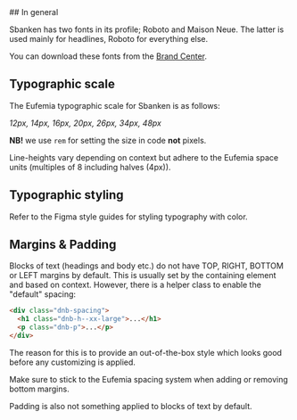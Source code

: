 <VisibilityByTheme hidden="sbanken">
## In General

The default font for all web applications is the `DNB` font.

### Download DNB font family

You can download the [DNB font files as a ZIP package](https://github.com/dnbexperience/eufemia/tree/main/packages/dnb-eufemia/assets/fonts/dnb/DNB.zip?raw=true) **Last update: November 8, 2020**.

If you get access to Figma **Eufemia Web** main file, then you don't need to install the DNB font. Figma will provide the font automatically for you inside Figma. If you use other designer tools, make sure it is installed on your system so you can use the design resources.

## Typographic scale

The Eufemia typographic scale is as follows:

_16px, 18px, 20px, 26px, 34px, 48px_

</VisibilityByTheme>
<VisibilityByTheme visible="sbanken">
## In general

Sbanken has two fonts in its profile; Roboto and Maison Neue. The latter is used mainly for headlines,
Roboto for everything else.

You can download these fonts from the <a href="https://bc.dnb.no/brandcenter/no/sbanken/typografi">Brand Center</a>.

## Typographic scale

The Eufemia typographic scale for Sbanken is as follows:

_12px, 14px, 16px, 20px, 26px, 34px, 48px_

</VisibilityByTheme>

**NB!** we use `rem` for setting the size in code **not** pixels.

Line-heights vary depending on context but adhere to the Eufemia space units (multiples of 8 including halves (4px)).

## Typographic styling

Refer to the Figma style guides for styling typography with color.

## Margins & Padding

Blocks of text (headings and body etc.) do not have TOP, RIGHT, BOTTOM or LEFT margins by default. This is usually set by the containing element and based on context. However, there is a helper class to enable the "default" spacing:

```html
<div class="dnb-spacing">
  <h1 class="dnb-h--xx-large">...</h1>
  <p class="dnb-p">...</p>
</div>
```

The reason for this is to provide an out-of-the-box style which looks good before any customizing is applied.

Make sure to stick to the Eufemia spacing system when adding or removing bottom margins.

Padding is also not something applied to blocks of text by default.
